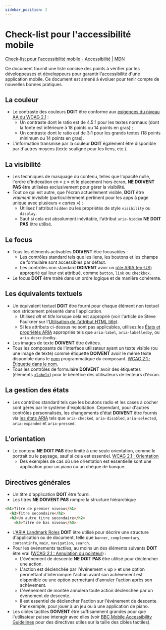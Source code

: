 ```yaml
---
sidebar_position: 2
---
```



# Check-list pour l'accessibilité mobile

[Check-list pour l'accessibilité mobile - Accessibilité | MDN](https://developer.mozilla.org/fr/docs/Web/Accessibility/Mobile_accessibility_checklist)

Ce document fournit une liste concise des points à vérifier par les développeuses et développeurs pour garantir l'accessibilité
d'une application mobile. Ce document est amené à évoluer pour tenir compte de nouvelles bonnes pratiques.

## La couleur

- Le contraste des couleurs **DOIT** être conforme aux [exigences du niveau AA du WCAG 2.1](https://www.w3.org/TR/WCAG/#contrast-minimum) :
  - Un contraste dont le ratio est de 4.5:1 pour les textes normaux (dont la fonte est inférieure à 18 points ou 14 points en gras) ;
  -   Un contraste dont le ratio est de 3:1 pour les grands textes (18 points minimum ou 14 points en gras).
- L'information transmise par la couleur **DOIT** également être disponible par d'autres moyens (texte souligné pour les liens, etc.).

## La visibilité

- Les techniques de masquage du contenu, telles que l'opacité nulle, l'ordre d'indexation en « z » et le placement hors écran,
**NE DOIVENT PAS** être utilisées exclusivement pour gérer la visibilité.
- Tout ce qui est autre, que l'écran actuellement visible, **DOIT** être _vraiment_ invisible (particulièrement pertinent pour les
apps à page unique avec plusieurs « _cartes_ ») :
  - Utilisez l'attribut `hidden` ou les propriétés de style `visibility` ou `display`.
  - Sauf si cela est absolument inévitable, l'attribut `aria-hidden` **NE DOIT PAS** être utilisé.

## Le focus

- Tous les éléments activables **DOIVENT** être focusables :
  - Les contrôles standard tels que les liens, les boutons et les champs de formulaire sont accessibles par défaut.
  - Les contrôles non standard **DOIVENT** avoir un [rôle ARIA (en-US)](https://developer.mozilla.org/en-US/docs/Web/Accessibility/ARIA/Roles "Currently only available in English (US)")
  approprié qui leur est attribué, comme `button`, `link` ou `checkbox`.
- Le focus **DOIT** être traité dans un ordre logique et de manière cohérente.

## Les équivalents textuels

- Un équivalent textuel **DOIT** être fourni pour chaque élément non textuel non strictement présenté dans l'application.
  - Utilisez _alt_ et _title_ lorsque cela est approprié (voir l'article de Steve Faulkner sur l'[Utilisation de l'attribut HTML title](https://www.tpgi.com/using-the-html-title-attribute-updated/)).
  - Si les attributs ci-dessus ne sont pas applicables, utilisez les [États et propriétés ARIA](https://www.w3.org/TR/wai-aria-1.1/#state_prop_def)
  appropriés tels que `aria-label`, `aria-labelledby`, ou `aria-describedby`.
- Les images de texte **DOIVENT** être évitées.
- Tous les composants de l'interface utilisateur ayant un texte visible (ou une image de texte) comme étiquette **DOIVENT** avoir
le même texte disponible dans le [nom](https://www.w3.org/TR/WCAG21/#dfn-name) programmatique du composant.
[WCAG 2.1 : Étiquette dans le nom](https://www.w3.org/WAI/WCAG21/Understanding/label-in-name.html).
- Tous les contrôles de formulaire **DOIVENT** avoir des étiquettes (éléments [`<label>`](https://developer.mozilla.org/fr/docs/Web/HTML/Element/Label))
pour le bénéfice des utilisateurs de lecteurs d'écran.

## La gestion des états

- Les contrôles standard tels que les boutons radio et les cases à cocher sont gérés par le système d'exploitation. Cependant,
pour d'autres contrôles personnalisés, les changements d'état **DOIVENT** être fournis via [les états ARIA](https://www.w3.org/TR/wai-aria-1.1/#state_prop_def)
tels que `aria-checked`, `aria-disabled`, `aria-selected`, `aria-expanded` et `aria-pressed`.

## L'orientation

- Le contenu **NE DOIT PAS** être limité à une seule orientation, comme le portrait ou le paysage, sauf si cela est essentiel.
[WCAG 2.1 : Orientation](https://www.w3.org/WAI/WCAG21/Understanding/orientation.html)
  - Des exemples de cas où une orientation est essentielle sont une application pour un piano ou un chèque de banque.

## Directives générales

- Un titre d'application **DOIT** être fourni.
- Les titres **NE DOIVENT PAS** rompre la structure hiérarchique

```html
<h1>Titre de premier niveau</h1>
  <h2>Titre secondaire</h2>
  <h2>Un autre titre secondaire</h2>
    <h3>Titre de bas niveau</h3>
```

- L'[ARIA Landmark Roles](https://www.washington.edu/accessibility/web/landmarks/) **DOIT** être utilisé pour décrire une structure
d'application ou de document, telle que `banner`, `complementary`, `contentinfo`, `main`, `navigation`, `search`.
- Pour les événements tactiles, au moins un des éléments suivants **DOIT** être vrai ([WCAG 2.1 : Annulation du pointeur](https://www.w3.org/WAI/WCAG21/Understanding/pointer-cancellation.html)) :
  - L'événement de descente **NE DOIT PAS** être utilisé pour déclencher une action.
  - L'action est déclenchée par l'événement « up » et une option permettant d'interrompre l'action avant son achèvement est
  disponible ou une option permettant d'annuler l'action après son achèvement.
  - L'événement de montée annulera toute action déclenchée par un événement de descente.
  - Il est essentiel de déclencher l'action sur l'événement de descente. Par exemple, pour jouer à un jeu ou à une application de
  piano.
- Les cibles tactiles **DOIVENT** être suffisamment grandes pour que l'utilisateur puisse interagir avec elles (voir [BBC Mobile Accessibility Guidelines](https://www.bbc.co.uk/guidelines/futuremedia/accessibility/mobile/design/touch-target-size)
pour des directives utiles sur la taille des cibles tactiles).

